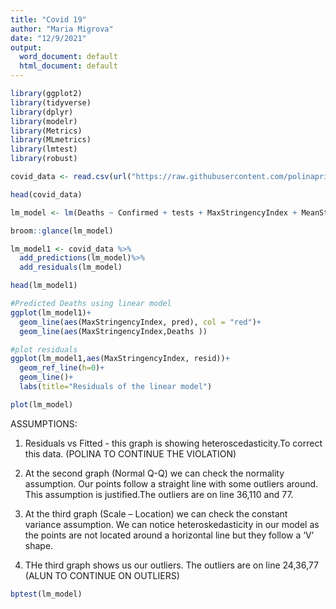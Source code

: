 ```yaml
---
title: "Covid 19"
author: "Maria Migrova"
date: "12/9/2021"
output:
  word_document: default
  html_document: default
---
```

```r
library(ggplot2)
library(tidyverse)
library(dplyr)
library(modelr)
library(Metrics)
library(MLmetrics)
library(lmtest)
library(robust)

```

```r
covid_data <- read.csv(url("https://raw.githubusercontent.com/polinaprinii/DAP-Project/main/Linear%20Regression%20Final%20Dataset/finaldataset.csv?token=ASV4RS53A5KFKKQPPSB66ADBXOW7C"))
```

```r
head(covid_data)

```

```r
lm_model <- lm(Deaths ~ Confirmed + tests + MaxStringencyIndex + MeanStringencyIndex + MaxFacialCoverings + MeanFacialCoverings + MaxStayHome + MeanStayHome + totalvaccinations + totalbooster + fullyvacnumber, data = covid_data)

```

```r
broom::glance(lm_model)

```

```r
lm_model1 <- covid_data %>%
  add_predictions(lm_model)%>%
  add_residuals(lm_model)

head(lm_model1)

```

```r
#Predicted Deaths using linear model
ggplot(lm_model1)+
  geom_line(aes(MaxStringencyIndex, pred), col = "red")+
  geom_line(aes(MaxStringencyIndex,Deaths ))
```


```r
#plot residuals
ggplot(lm_model1,aes(MaxStringencyIndex, resid))+
  geom_ref_line(h=0)+
  geom_line()+
  labs(title="Residuals of the linear model")

```
```r
plot(lm_model)

```

ASSUMPTIONS:

1. Residuals vs Fitted - this graph is showing heteroscedasticity.To correct this data. (POLINA TO CONTINUE THE VIOLATION)

2. At the second graph (Normal Q-Q) we can check the normality assumption. Our points follow a straight
line with some outliers around. This assumption is justified.The outliers are on line 36,110 and 77.

3. At the third graph (Scale – Location) we can check the constant variance assumption. We can notice heteroskedasticity in our model as the points are not located around a horizontal line but they follow a 'V' shape.

4. THe third graph shows us our outliers. The outliers are on line 24,36,77 (ALUN TO CONTINUE ON OUTLIERS)

```r
bptest(lm_model)

```


